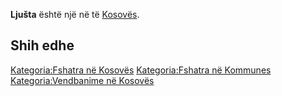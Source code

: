 {{Fshat në Kosovës
 | Emri                = Ljušta
| srp_N_name = Ljušta
| srp_N_FULL_NAME_RO = Ljušta
| srp_N_FULL_NAME_ND_RO = Ljusta
| srp_N_SORT_NAME_RG = LJUSTA
| srp_N_FULL_NAME_RG = Ljušta
| srp_N_FULL_NAME_ND_RG = Ljusta
| srp_V_name = Ljušta Reka
| srp_V_FULL_NAME_RO = Ljušta Reka
| srp_V_FULL_NAME_ND_RO = Ljusta Reka
| srp_V_SORT_NAME_RG = LJUSTAREKA
| srp_V_FULL_NAME_RG = Ljušta Reka
| srp_V_FULL_NAME_ND_RG = Ljusta Reka
| srp_V_name = Ljušta Reka
| srp_V_FULL_NAME_RO = Ljušta Reka
| srp_V_FULL_NAME_ND_RO = Ljusta Reka
| srp_V_SORT_NAME_RG = LJUSTAREKA
| srp_V_FULL_NAME_RG = Ljušta Reka
| srp_V_FULL_NAME_ND_RG = Ljusta Reka

 | Emri (Rasa dhanore) = 
 | Figura              = 
 | Shteti              = Kosovo
 | Komuna              = 
 | Kodi postar         = 
 | Sipërfaqja          = 

 | Popullsia           = 

 | Regj. i popullsisë  = 
 | Dend. e popullsisë  = 
 | Faqja zyrtare       = 
 <!--- Koordinatat ----> 
 | Gjerësia            = 42.901389
 | Gjatësia            = 20.873056
 | Lartësia            = 
}}
'''Ljušta''' është një [[]] në [[]] të [[Kosovës]].

<!-- == Gjeografia == -->
<!-- == Historia == -->
<!-- == Demografia == -->
== Shih edhe ==
{{Komuna }}
{{Kosovo-Administrata-Cung}}

[[Kategoria:Fshatra në Kosovës]]
[[Kategoria:Fshatra në Kommunes ]]
[[Kategoria:Vendbanime në Kosovës]]